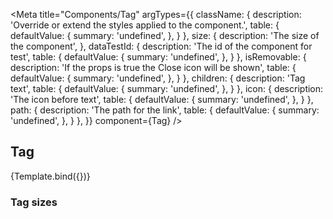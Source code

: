 

<Meta
    title="Components/Tag"
    argTypes={{
        className: {
            description: 'Override or extend the styles applied to the component.',
            table: {
                defaultValue: {
                    summary: 'undefined',
                },
            }
        },
        size: {
            description: 'The size of the component',
        },
        dataTestId: {
            description: 'The id of the component for test',
            table: {
                defaultValue: {
                    summary: 'undefined',
                },
            }
        },
        isRemovable: {
            description: 'If the props is true the Close icon will be shown',
            table: {
                defaultValue: {
                    summary: 'undefined',
                },
            }
        },
        children: {
            description: 'Tag text',
            table: {
                defaultValue: {
                    summary: 'undefined',
                },
            }
        },
        icon: {
            description: 'The icon before text',
            table: {
                defaultValue: {
                    summary: 'undefined',
                },
            }
        },
        path: {
            description: 'The path for the link',
            table: {
                defaultValue: {
                    summary: 'undefined',
                },
            }
        },
    }}
    component={Tag}
/>


## Tag

<Canvas>
    <Story
        name="Demo"
        args={{
            size: 'lg',
            className: 'inlineEditSelect',
            dataTestId: 'inlineEditSelect',
            children: 'Tag text',
            isRemovable: true,
        }}>
        {Template.bind({})}
    </Story>
</Canvas>

<ArgsTable story="Demo" />

### Tag sizes

<Canvas>
    <Story id='components-tag--small' />
    <Story id='components-tag--large' />
</Canvas>